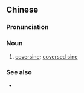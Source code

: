 {{also|余矢}}
==Chinese==
{{zh-forms|s=余矢}}

===Pronunciation===
{{zh-pron
|m=yúshǐ
|c=jyu4 ci2
|cat=n
}}

===Noun===
{{zh-noun}}

# {{lb|zh|trigonometry}} [[coversine]]; [[coversed sine]]

===See also===
* {{zh-l|三角函數}}